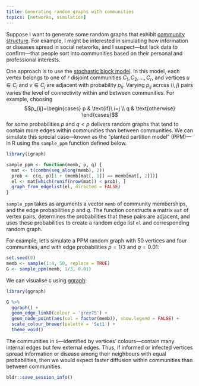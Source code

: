 ```yaml
---
title: Generating random graphs with communities
topics: [networks, simulation]
---
```


Suppose I want to generate some random graphs that exhibit [community structure](https://en.wikipedia.org/wiki/Community_structure).
For example, I might be interested in simulating how information or diseases spread in social networks, and I suspect---but lack data to confirm---that people sort into communities based on their personal and professional interests.

One approach is to use the [stochastic block model](https://en.wikipedia.org/wiki/Stochastic_block_model).
In this model, each vertex belongs to one of $r$ disjoint communities $C_1,C_2,\ldots,C_r$, and vertices $u\in C_i$ and $v\in C_j$ are adjacent with probability $p_{ij}$.
Varying $p_{ij}$ across $(i,j)$ pairs varies the level of connectivity within and between communities.
For example, choosing
$$p_{ij}=\begin{cases} p & \text{if}\ i=j \\ q & \text{otherwise} \end{cases}$$
for some probabilities $p$ and $q<p$ delivers random graphs that tend to contain more edges within communities than between communities.
We can simulate this special case---known as the "planted partition model" (PPM)---in R using the `sample_ppm` function defined below.

```r
library(igraph)

sample_ppm <- function(memb, p, q) {
  mat <- t(combn(seq_along(memb), 2))
  prob <- c(q, p)[1 + (memb[mat[, 1]] == memb[mat[, 2]])]
  el <- mat[which(runif(nrow(mat)) < prob), ]
  graph_from_edgelist(el, directed = FALSE)
}
```

`sample_ppm` takes as arguments a vector `memb` of community memberships, and the edge probabilities $p$ and $q$.
The function constructs a matrix `mat` of vertex pairs, determines the probabilities that these pairs are adjacent, and uses these probabilities to create a random edge list `el` and corresponding random graph.

For example, let's simulate a PPM random graph with 50 vertices and four communities, and with edge probabilities $p=1/3$ and $q=0.01$:

```r
set.seed(0)
memb <- sample(1:4, 50, replace = TRUE)
G <- sample_ppm(memb, 1/3, 0.01)
```

We can visualise `G` using [ggraph](https://cran.r-project.org/package=ggraph):

```r
library(ggraph)

G %>%
  ggraph() +
  geom_edge_link0(colour = 'grey75') +
  geom_node_point(aes(col = factor(memb)), show.legend = FALSE) +
  scale_colour_brewer(palette = 'Set1') +
  theme_void()
```

The communities in `G`---identified by vertices' colours---contain many internal edges but few external edges.
Thus, if informed or infected vertices spread information or disease among their neighbours with equal probabilities, then we would expect faster diffusion within communities than between communities.

```r
bldr::save_session_info()
```
